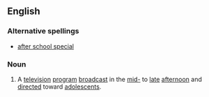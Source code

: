 ==English==
{{wikipedia}}
===Alternative spellings===
*[[after school special]]
===Noun===
{{en-noun|sg=[[after]]-[[school]] [[special]]}}
# {{US}} A [[television]] [[program]] [[broadcast]] in the [[mid-]] to [[late]] [[afternoon]] and [[direct]]ed toward [[adolescent]]s.
